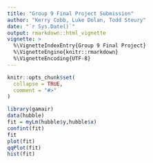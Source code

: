 ```yaml
---
title: "Group 9 Final Project Submission"
author: "Kerry Cobb, Luke Dolan, Todd Steury"
date: "`r Sys.Date()`"
output: rmarkdown::html_vignette
vignette: >
  %\VignetteIndexEntry{Group 9 Final Project}
  %\VignetteEngine{knitr::rmarkdown}
  %\VignetteEncoding{UTF-8}
---
```


```r
knitr::opts_chunk$set(
  collapse = TRUE,
  comment = "#>"
)
```


```r
library(gamair)
data(hubble)
fit = myLm(hubble$y,hubble$x)
confint(fit)
fit
plot(fit)
qqPlot(fit)
hist(fit)
```

